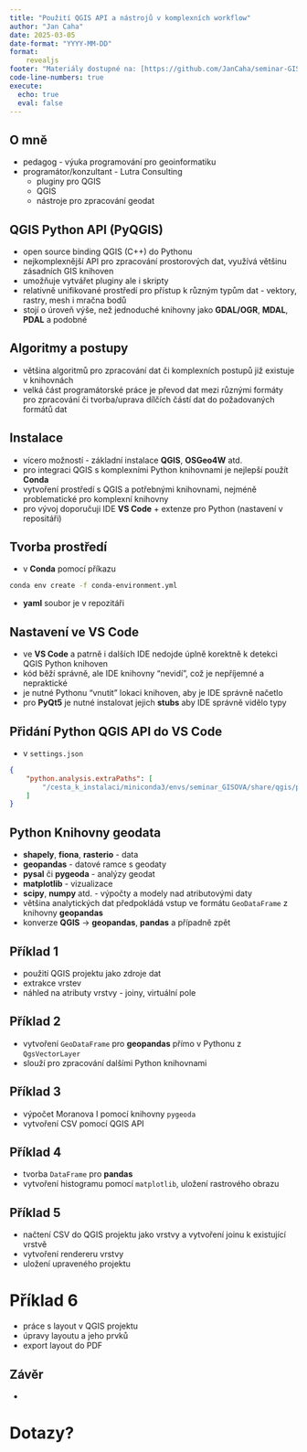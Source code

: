 ```yaml
---
title: "Použití QGIS API a nástrojů v komplexních workflow"
author: "Jan Caha"
date: 2025-03-05
date-format: "YYYY-MM-DD"
format: 
    revealjs
footer: "Materiály dostupné na: [https://github.com/JanCaha/seminar-GIS_Ostrava_2025](https://github.com/JanCaha/seminar-GIS_Ostrava_2025)"
code-line-numbers: true
execute:
  echo: true
  eval: false
---
```


## O mně

- pedagog - výuka programování pro geoinformatiku
- programátor/konzultant - Lutra Consulting
  - pluginy pro QGIS
  - QGIS 
  - nástroje pro zpracování geodat

## QGIS Python API (PyQGIS)

- open source binding QGIS (C++) do Pythonu
- nejkomplexnější API pro zpracování prostorových dat, využívá většinu zásadních GIS knihoven
- umožňuje vytvářet pluginy ale i skripty
- relativně unifikované prostředí pro přístup k různým typům dat - vektory, rastry, mesh i mračna bodů
- stojí o úroveň výše, než jednoduché knihovny jako **GDAL/OGR**, **MDAL**, **PDAL** a podobné 

## Algoritmy a postupy

- většina algoritmů pro zpracování dat či komplexních postupů již existuje v knihovnách
- velká část programátorské práce je převod dat mezi různými formáty pro zpracování či tvorba/uprava dílčích částí dat do požadovaných formátů dat

## Instalace

- vícero možností - základní instalace **QGIS**, **OSGeo4W** atd.
- pro integraci QGIS s komplexními Python knihovnami je nejlepší použít **Conda**
- vytvoření prostředí s QGIS a potřebnými knihovnami, nejméně problematické pro komplexní knihovny
- pro vývoj doporučuji IDE **VS Code** + extenze pro Python (nastavení v repositáři)

## Tvorba prostředí

- v **Conda** pomocí příkazu

```bash
conda env create -f conda-environment.yml
```

- **yaml** soubor je v repozitáři

## Nastavení ve **VS Code**

- ve **VS Code** a patrně i dalších IDE nedojde úplně korektně k detekci QGIS Python knihoven
- kód běží správně, ale IDE knihovny "nevidí", což je nepříjemné a nepraktické
- je nutné Pythonu "vnutit" lokaci knihoven, aby je IDE správně načetlo 
- pro **PyQt5** je nutné instalovat jejich **stubs** aby IDE správně vidělo typy
  
## Přidání **Python QGIS API** do **VS Code**

- v `settings.json`

```json
{
    "python.analysis.extraPaths": [
        "/cesta_k_instalaci/miniconda3/envs/seminar_GISOVA/share/qgis/python"
    ]
}
```

## Python Knihovny geodata

- **shapely**, **fiona**, **rasterio** - data
- **geopandas** - datové ramce s geodaty
- **pysal** či **pygeoda** - analýzy geodat 
- **matplotlib** - vizualizace 
- **scipy**, **numpy** atd. - výpočty a modely nad atributovými daty
- většina analytických dat předpokládá vstup ve formátu `GeoDataFrame` z knihovny **geopandas**
- konverze **QGIS** -> **geopandas**, **pandas** a případně zpět 

## Příklad 1

- použití QGIS projektu jako zdroje dat
- extrakce vrstev
- náhled na atributy vrstvy - joiny, virtuální pole

## Příklad 2

- vytvoření `GeoDataFrame` pro **geopandas** přímo v Pythonu z `QgsVectorLayer`
- slouží pro zpracování dalšími Python knihovnami

## Příklad 3

- výpočet Moranova I pomocí knihovny `pygeoda`
- vytvoření CSV pomocí QGIS API

## Příklad 4

- tvorba `DataFrame` pro **pandas** 
- vytvoření histogramu pomocí `matplotlib`, uložení rastrového obrazu

## Příklad 5

- načtení CSV do QGIS projektu jako vrstvy a vytvoření joinu k existující vrstvě
- vytvoření rendereru vrstvy
- uložení upraveného projektu
  
# Příklad 6

- práce s layout v QGIS projektu
- úpravy layoutu a jeho prvků
- export layout do PDF

## Závěr

- 

# Dotazy? {.center}
